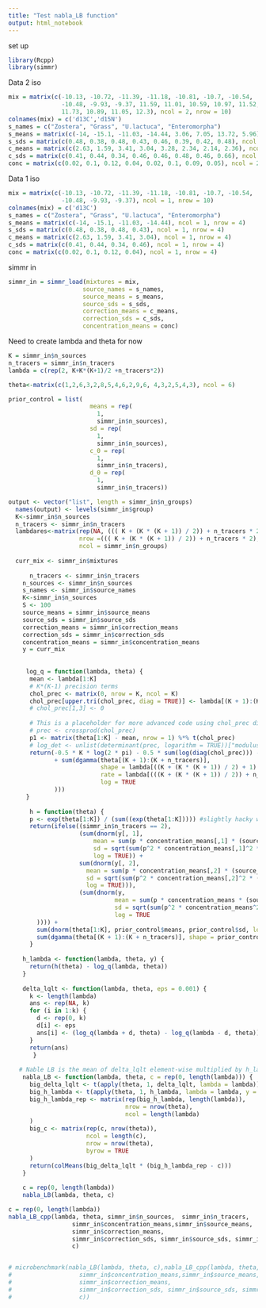 ```yaml
---
title: "Test nabla_LB function"
output: html_notebook
---
```



set up

```r
library(Rcpp)
library(simmr)
```


Data 2 iso
```r
mix = matrix(c(-10.13, -10.72, -11.39, -11.18, -10.81, -10.7, -10.54, 
               -10.48, -9.93, -9.37, 11.59, 11.01, 10.59, 10.97, 11.52, 11.89, 
               11.73, 10.89, 11.05, 12.3), ncol = 2, nrow = 10)
colnames(mix) = c('d13C','d15N')
s_names = c("Zostera", "Grass", "U.lactuca", "Enteromorpha")
s_means = matrix(c(-14, -15.1, -11.03, -14.44, 3.06, 7.05, 13.72, 5.96), ncol = 2, nrow = 4)
s_sds = matrix(c(0.48, 0.38, 0.48, 0.43, 0.46, 0.39, 0.42, 0.48), ncol = 2, nrow = 4)
c_means = matrix(c(2.63, 1.59, 3.41, 3.04, 3.28, 2.34, 2.14, 2.36), ncol = 2, nrow = 4)
c_sds = matrix(c(0.41, 0.44, 0.34, 0.46, 0.46, 0.48, 0.46, 0.66), ncol = 2, nrow = 4)
conc = matrix(c(0.02, 0.1, 0.12, 0.04, 0.02, 0.1, 0.09, 0.05), ncol = 2, nrow = 4)
```



Data 1 iso

```r
mix = matrix(c(-10.13, -10.72, -11.39, -11.18, -10.81, -10.7, -10.54, 
               -10.48, -9.93, -9.37), ncol = 1, nrow = 10)
colnames(mix) = c('d13C')
s_names = c("Zostera", "Grass", "U.lactuca", "Enteromorpha")
s_means = matrix(c(-14, -15.1, -11.03, -14.44), ncol = 1, nrow = 4)
s_sds = matrix(c(0.48, 0.38, 0.48, 0.43), ncol = 1, nrow = 4)
c_means = matrix(c(2.63, 1.59, 3.41, 3.04), ncol = 1, nrow = 4)
c_sds = matrix(c(0.41, 0.44, 0.34, 0.46), ncol = 1, nrow = 4)
conc = matrix(c(0.02, 0.1, 0.12, 0.04), ncol = 1, nrow = 4)
```



simmr in
```r
simmr_in = simmr_load(mixtures = mix,
                     source_names = s_names,
                     source_means = s_means,
                     source_sds = s_sds,
                     correction_means = c_means,
                     correction_sds = c_sds,
                     concentration_means = conc)
```


Need to create lambda and theta for now
```r
K = simmr_in$n_sources
n_tracers = simmr_in$n_tracers
lambda = c(rep(2, K+K*(K+1)/2 +n_tracers*2))

theta<-matrix(c(1,2,6,3,2,8,5,4,6,2,9,6, 4,3,2,5,4,3), ncol = 6)
```




```r
prior_control = list(
                       means = rep(
                         1,
                         simmr_in$n_sources),
                       sd = rep(
                         1,
                         simmr_in$n_sources),
                       c_0 = rep(
                         1,
                         simmr_in$n_tracers),
                       d_0 = rep(
                         1,
                         simmr_in$n_tracers))

output <- vector("list", length = simmr_in$n_groups)
  names(output) <- levels(simmr_in$group)
  K<-simmr_in$n_sources
  n_tracers <- simmr_in$n_tracers
  lambdares<-matrix(rep(NA, ((( K + (K * (K + 1)) / 2)) + n_tracers * 2) * simmr_in$n_groups),
                    nrow =((( K + (K * (K + 1)) / 2)) + n_tracers * 2),
                    ncol = simmr_in$n_groups)
  
  curr_mix <- simmr_in$mixtures
  
      n_tracers <- simmr_in$n_tracers
    n_sources <- simmr_in$n_sources
    s_names <- simmr_in$source_names
    K<-simmr_in$n_sources
    S <- 100
    source_means = simmr_in$source_means
    source_sds = simmr_in$source_sds
    correction_means = simmr_in$correction_means
    correction_sds = simmr_in$correction_sds
    concentration_means = simmr_in$concentration_means
    y = curr_mix
    
    
     log_q = function(lambda, theta) {
      mean <- lambda[1:K]
      # K*(K-1) precision terms
      chol_prec <- matrix(0, nrow = K, ncol = K)
      chol_prec[upper.tri(chol_prec, diag = TRUE)] <- lambda[(K + 1):(K + (K * (K + 1)) / 2)]
      # chol_prec[1,3] <- 0
      
      # This is a placeholder for more advanced code using chol_prec directly
      # prec <- crossprod(chol_prec)
      p1 <- matrix(theta[1:K] - mean, nrow = 1) %*% t(chol_prec)
      # log_det <- unlist(determinant(prec, logarithm = TRUE))["modulus"]
      return(-0.5 * K * log(2 * pi) - 0.5 * sum(log(diag(chol_prec))) - 0.5 * p1%*%t(p1)
             + sum(dgamma(theta[(K + 1):(K + n_tracers)],
                          shape = lambda[((K + (K * (K + 1)) / 2) + 1):(((K + (K * (K + 1)) / 2)) + n_tracers)],
                          rate = lambda[(((K + (K * (K + 1)) / 2)) + n_tracers + 1):(((K + (K * (K + 1)) / 2)) + n_tracers * 2)],
                          log = TRUE
             )))
     }
     
      h = function(theta) {
      p <- exp(theta[1:K]) / (sum((exp(theta[1:K])))) #slightly hacky way of doing 1 or
      return(ifelse((simmr_in$n_tracers == 2), 
                    (sum(dnorm(y[, 1],
                        mean = sum(p * concentration_means[,1] * (source_means[, 1]+correction_means[,1]))/sum(p*concentration_means[,1]),
                        sd = sqrt(sum(p^2 * concentration_means[,1]^2 * (source_sds[, 1]^2+correction_sds[,1]^2))/sum(p^2*concentration_means[,1]^2) + 1 / theta[K + 1]),
                        log = TRUE)) +
                    sum(dnorm(y[, 2],
                      mean = sum(p * concentration_means[,2] * (source_means[, 2]+correction_means[,2]))/sum(p*concentration_means[,2]),
                      sd = sqrt(sum(p^2 * concentration_means[,2]^2 * (source_sds[, 2]^2+correction_sds[,2]^2))/sum(p^2*concentration_means[,2]^2) + 1 / theta[K + 2]),
                      log = TRUE))), 
                    (sum(dnorm(y,
                              mean = sum(p * concentration_means * (source_means+correction_means))/sum(p*concentration_means),
                              sd = sqrt(sum(p^2 * concentration_means^2 * (source_sds[, 1]^2+correction_sds^2))/sum(p^2*concentration_means^2) + 1 / theta[K + 1]),
                              log = TRUE
        )))) +
        sum(dnorm(theta[1:K], prior_control$means, prior_control$sd, log = TRUE)) +
        sum(dgamma(theta[(K + 1):(K + n_tracers)], shape = prior_control$c_0, rate = prior_control$d_0, log = TRUE)))
      }
      
    h_lambda <- function(lambda, theta, y) {
      return(h(theta) - log_q(lambda, theta))
    }
    
    delta_lqlt <- function(lambda, theta, eps = 0.001) {
      k <- length(lambda)
      ans <- rep(NA, k)
      for (i in 1:k) {
        d <- rep(0, k)
        d[i] <- eps
        ans[i] <- (log_q(lambda + d, theta) - log_q(lambda - d, theta)) / (2 * max(d))
      }
      return(ans)
       }
       
   # Nable LB is the mean of delta_lqlt element-wise multiplied by h_lambda
    nabla_LB <- function(lambda, theta, c = rep(0, length(lambda))) {
      big_delta_lqlt <- t(apply(theta, 1, delta_lqlt, lambda = lambda))
      big_h_lambda <- t(apply(theta, 1, h_lambda, lambda = lambda, y = y))
      big_h_lambda_rep <- matrix(rep(big_h_lambda, length(lambda)),
                                 nrow = nrow(theta),
                                 ncol = length(lambda)
      )
      big_c <- matrix(rep(c, nrow(theta)),
                      ncol = length(c),
                      nrow = nrow(theta),
                      byrow = TRUE
      )
      return(colMeans(big_delta_lqlt * (big_h_lambda_rep - c)))
    }
    
    c = rep(0, length(lambda))
    nabla_LB(lambda, theta, c)
```




```r
c = rep(0, length(lambda))
nabla_LB_cpp(lambda, theta, simmr_in$n_sources,  simmr_in$n_tracers,
                  simmr_in$concentration_means,simmr_in$source_means,
                  simmr_in$correction_means,
                  simmr_in$correction_sds, simmr_in$source_sds, simmr_in$mix,
                  c)


# microbenchmark(nabla_LB(lambda, theta, c),nabla_LB_cpp(lambda, theta, simmr_in$n_sources,  simmr_in$n_tracers,
#                   simmr_in$concentration_means,simmr_in$source_means,
#                   simmr_in$correction_means,
#                   simmr_in$correction_sds, simmr_in$source_sds, simmr_in$mix,
#                   c))
```





